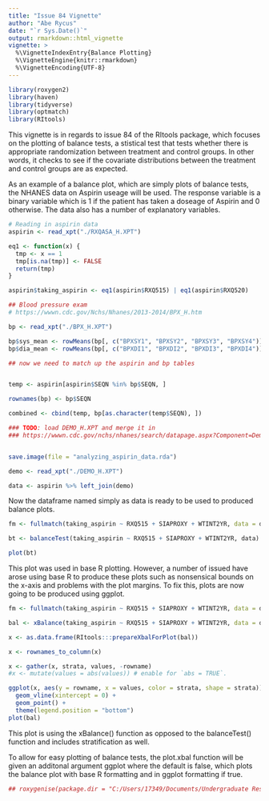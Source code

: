 ```yaml
---
title: "Issue 84 Vignette"
author: "Abe Rycus"
date: "`r Sys.Date()`"
output: rmarkdown::html_vignette
vignette: >
  %\VignetteIndexEntry{Balance Plotting}
  %\VignetteEngine{knitr::rmarkdown}
  %\VignetteEncoding{UTF-8}
---
```


```r
library(roxygen2)
library(haven)
library(tidyverse)
library(optmatch)
library(RItools)
```

This vignette is in regards to issue 84 of the RItools package, which focuses on the plotting of balance tests, a stistical test that tests whether there is appropriate randomization between treatment and control groups. In other words, it checks to see if the covariate distributions between the treatment and control groups are as expected. 

As an example of a balance plot, which are simply plots of balance tests, the NHANES data on Aspirin useage will be used. The response variable is a binary variable which is 1 if the patient has taken a doseage of Aspirin and 0 otherwise. The data also has a number of explanatory variables. 

```r
# Reading in aspirin data
aspirin <- read_xpt("./RXQASA_H.XPT")

eq1 <- function(x) {
  tmp <- x == 1 
  tmp[is.na(tmp)] <- FALSE
  return(tmp)
}

aspirin$taking_aspirin <- eq1(aspirin$RXQ515) | eq1(aspirin$RXQ520)

## Blood pressure exam
# https://wwwn.cdc.gov/Nchs/Nhanes/2013-2014/BPX_H.htm 

bp <- read_xpt("./BPX_H.XPT")

bp$sys_mean <- rowMeans(bp[, c("BPXSY1", "BPXSY2", "BPXSY3", "BPXSY4")], na.rm = TRUE)
bp$dia_mean <- rowMeans(bp[, c("BPXDI1", "BPXDI2", "BPXDI3", "BPXDI4")], na.rm = TRUE)

## now we need to match up the aspirin and bp tables


temp <- aspirin[aspirin$SEQN %in% bp$SEQN, ]

rownames(bp) <- bp$SEQN

combined <- cbind(temp, bp[as.character(temp$SEQN), ])

### TODO: load DEMO_H.XPT and merge it in
### https://wwwn.cdc.gov/nchs/nhanes/search/datapage.aspx?Component=Demographics&CycleBeginYear=2013


save.image(file = "analyzing_aspirin_data.rda")

demo <- read_xpt("./DEMO_H.XPT")

data <- aspirin %>% left_join(demo)

```
Now the dataframe named simply as data is ready to be used to produced balance plots. 

```r
fm <- fullmatch(taking_aspirin ~ RXQ515 + SIAPROXY + WTINT2YR, data = data)

bt <- balanceTest(taking_aspirin ~ RXQ515 + SIAPROXY + WTINT2YR, data)

plot(bt)


```

This plot was used in base R plotting. However, a number of issued have arose using base R to produce these plots such as nonsensical bounds on the x-axis and problems with the plot margins. To fix this, plots are now going to be produced using ggplot.

```r
fm <- fullmatch(taking_aspirin ~ RXQ515 + SIAPROXY + WTINT2YR, data = data)

bal <- xBalance(taking_aspirin ~ RXQ515 + SIAPROXY + WTINT2YR, data = data, strata = list(~ fm, unstratified = NULL))

x <- as.data.frame(RItools:::prepareXbalForPlot(bal))

x <- rownames_to_column(x)

x <- gather(x, strata, values, -rowname)
#x <- mutate(values = abs(values)) # enable for `abs = TRUE`.

ggplot(x, aes(y = rowname, x = values, color = strata, shape = strata)) + 
  geom_vline(xintercept = 0) +
  geom_point() +
  theme(legend.position = "bottom")
plot(bal)
```
This plot is using the xBalance() function as opposed to the balanceTest() function and includes stratification as well. 

To allow for easy plotting of balance tests, the plot.xbal function will be given an additonal argument ggplot where the default is false, which plots the balance plot with base R formatting and in ggplot formatting if true. 







```r
## roxygenise(package.dir = "C:/Users/17349/Documents/Undergraduate Research/RItools")

```




